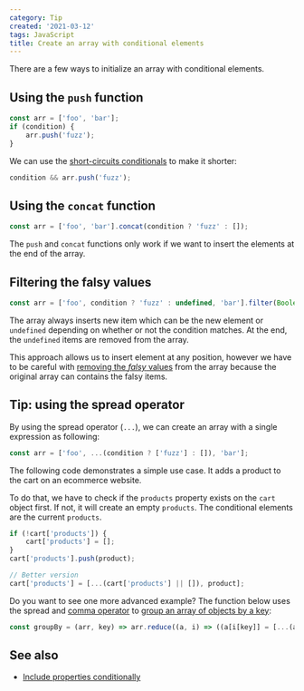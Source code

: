 ```yaml
---
category: Tip
created: '2021-03-12'
tags: JavaScript
title: Create an array with conditional elements
---
```


There are a few ways to initialize an array with conditional elements.

## Using the `push` function

```js
const arr = ['foo', 'bar'];
if (condition) {
    arr.push('fuzz');
}
```

We can use the [short-circuits conditionals](https://phuoc.ng/collection/tips/use-short-circuits-conditionals) to make it shorter:

```js
condition && arr.push('fuzz');
```

## Using the `concat` function

```js
const arr = ['foo', 'bar'].concat(condition ? 'fuzz' : []);
```

The `push` and `concat` functions only work if we want to insert the elements at the end of the array.

## Filtering the falsy values

```js
const arr = ['foo', condition ? 'fuzz' : undefined, 'bar'].filter(Boolean);
```

The array always inserts new item which can be the new element or `undefined` depending on whether or not the condition matches.
At the end, the `undefined` items are removed from the array.

This approach allows us to insert element at any position, however we have to be careful with [removing the _falsy_ values](https://phuoc.ng/collection/1-loc/remove-falsy-values-from-array) from the array because the original array can contains the falsy items.

## Tip: using the spread operator

By using the spread operator (`...`), we can create an array with a single expression as following:

```js
const arr = ['foo', ...(condition ? ['fuzz'] : []), 'bar'];
```

The following code demonstrates a simple use case. It adds a product to the cart on an ecommerce website.

To do that, we have to check if the `products` property exists on the `cart` object first. If not, it will create an empty `products`. The conditional elements are the current `products`.

```js
if (!cart['products']) {
    cart['products'] = [];
}
cart['products'].push(product);

// Better version
cart['products'] = [...(cart['products'] || []), product];
```

Do you want to see one more advanced example? The function below uses the spread and [comma operator](https://phuoc.ng/collection/tips/shorten-codes-with-the-comma-operator) to [group an array of objects by a key](https://phuoc.ng/collection/1-loc/group-an-array-of-objects-by-a-key):

```js
const groupBy = (arr, key) => arr.reduce((a, i) => ((a[i[key]] = [...(a[i[key]] || []), i]), a), {});
```

## See also

-   [Include properties conditionally](https://phuoc.ng/collection/tips/include-properties-conditionally)
